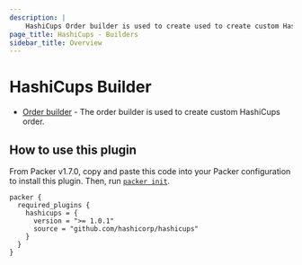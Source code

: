 ```yaml
---
description: |
    HashiCups Order builder is used to create used to create custom HashiCups order.
page_title: HashiCups - Builders
sidebar_title: Overview
---
```


# HashiCups Builder

- [Order builder](/docs/builders/hashicups/order) - The order builder is used to create custom HashiCups order.

## How to use this plugin

From Packer v1.7.0, copy and paste this code into your Packer configuration to install this plugin.
Then, run [`packer init`](/docs/commands/init).

```hcl
packer {
  required_plugins {
    hashicups = {
      version = ">= 1.0.1"
      source = "github.com/hashicorp/hashicups"
    }
  }
}
```
